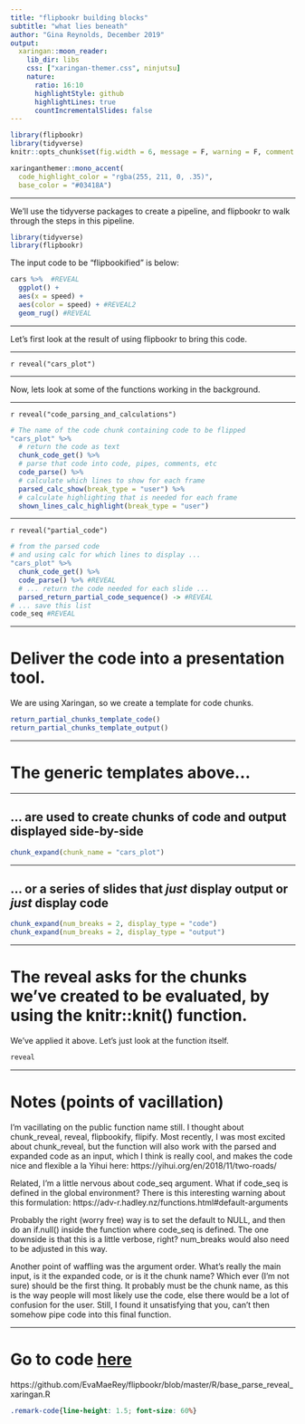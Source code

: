 ```yaml
---
title: "flipbookr building blocks"
subtitle: "what lies beneath"
author: "Gina Reynolds, December 2019"
output:
  xaringan::moon_reader:
    lib_dir: libs
    css: ["xaringan-themer.css", ninjutsu]
    nature:
      ratio: 16:10
      highlightStyle: github
      highlightLines: true
      countIncrementalSlides: false
---
```


```r
library(flipbookr)
library(tidyverse)
knitr::opts_chunk$set(fig.width = 6, message = F, warning = F, comment = "", cache = F)
```

```r
xaringanthemer::mono_accent(
  code_highlight_color = "rgba(255, 211, 0, .35)",
  base_color = "#03418A")
```




---



We'll use the tidyverse packages to create a pipeline, and flipbookr to walk through the steps in this pipeline.

```r
library(tidyverse)
library(flipbookr)
```

The input code to be "flipbookified" is below:

```r
cars %>%  #REVEAL          
  ggplot() +  
  aes(x = speed) + 
  aes(color = speed) + #REVEAL2
  geom_rug() #REVEAL
```


---

Let's first look at the result of using flipbookr to bring this code.

---

`r reveal("cars_plot")`



---

Now, lets look at some of the functions working in the background.


---

`r reveal("code_parsing_and_calculations")`


```r
# The name of the code chunk containing code to be flipped
"cars_plot" %>% 
  # return the code as text
  chunk_code_get() %>% 
  # parse that code into code, pipes, comments, etc
  code_parse() %>% 
  # calculate which lines to show for each frame
  parsed_calc_show(break_type = "user") %>% 
  # calculate highlighting that is needed for each frame
  shown_lines_calc_highlight(break_type = "user")
```


---

`r reveal("partial_code")`


```r
# from the parsed code 
# and using calc for which lines to display ...
"cars_plot" %>% 
  chunk_code_get() %>% 
  code_parse() %>% #REVEAL
  # ... return the code needed for each slide ...
  parsed_return_partial_code_sequence() -> #REVEAL
# ... save this list
code_seq #REVEAL
```





---


# Deliver the code into a presentation tool.  

We are using Xaringan, so we create a template for code chunks.

```r
return_partial_chunks_template_code()
return_partial_chunks_template_output()
```

---

# The generic templates above...



---

## ... are used to create chunks of code and output displayed side-by-side

```r
chunk_expand(chunk_name = "cars_plot")
```


---

## ... or a series of slides that *just* display output or *just* display code 


```r
chunk_expand(num_breaks = 2, display_type = "code")
chunk_expand(num_breaks = 2, display_type = "output")
```




---

# The reveal asks for the chunks we've created to be evaluated, by using the knitr::knit() function. 

We've applied it above.  Let's just look at the function itself.  

```r
reveal
```

---

# Notes (points of vacillation)

I'm vacillating on the public function name still.  I thought about chunk_reveal, reveal, flipbookify, flipify.
Most recently, I was most excited about chunk_reveal, but the function will also work with the parsed and expanded code as an input, which I think is really cool, and makes the code nice and flexible a la Yihui here:  https://yihui.org/en/2018/11/two-roads/

Related, I'm a little nervous about code_seq argument.  What if code_seq is defined in the global environment? 
There is this interesting warning about this formulation: https://adv-r.hadley.nz/functions.html#default-arguments  

Probably the right (worry free) way is to set the default to NULL, and then do an if.null() inside the function where code_seq is defined. The one downside is that this is a little verbose, right?  num_breaks would also need to be adjusted in this way. 

Another point of waffling was the argument order.  What's really the main input, is it the expanded code, or is it the chunk name?  Which ever (I'm not sure) should be the first thing. It probably must be the chunk name, as this is the way people will most likely use the code, else there would be a lot of confusion for the user.  Still, I found it unsatisfying that you, can't then somehow pipe code into this final function. 


---

# Go to code [**here**](https://github.com/EvaMaeRey/flipbookr/blob/master/R/base_parse_reveal_xaringan.R)

https://github.com/EvaMaeRey/flipbookr/blob/master/R/base_parse_reveal_xaringan.R



```css
.remark-code{line-height: 1.5; font-size: 60%}
```